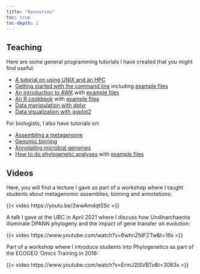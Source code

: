 ---
title: "Resources"
toc: true
toc-depth: 2
---


## Teaching

Here are some general programming tutorials I have created that you might find useful:

- [A tutorial on using UNIX and an HPC](https://ndombrowski.github.io/cli_workshop/)
- [Getting started with the command line](https://ndombrowski.github.io/Unix_tutorial/#sed-manipulating-files) including [example files](https://github.com/ndombrowski/Unix_tutorial)
- [An introduction to AWK](https://ndombrowski.github.io/AWK_tutorial/) with [example files](https://github.com/ndombrowski/AWK_tutorial)
- [An R cookbook](https://ndombrowski.github.io/R_cookbook) with [example files](https://github.com/ndombrowski/R_cookbook)
- [Data manipulation with dplyr](https://ndombrowski.github.io/Tidyverse_tutorial/)
- [Data visualization with ggplot2](https://github.com/ndombrowski/Ggplot_tutorial)

For biologists, I also have tutorials on:

- [Assembling a metagenome](https://ndombrowski.github.io/Assembly_tutorial/)
- [Genomic binning](https://ndombrowski.github.io/Binning_tutorial//index.html)
- [Annotating microbial genomes](https://github.com/ndombrowski/Annotation_workflow)
- [How to do phylogenetic analyses](https://ndombrowski.github.io/Phylogeny_tutorial/) with [example files](https://github.com/ndombrowski/Phylogeny_tutorial)


## Videos

Here, you will find a lecture I gave as part of a workshop where I taught students about metagenomic assemblies, binning and annotations:

{{< video https://youtu.be/2wwAmdqtSSc >}}


A talk I gave at the UBC in April 2021 where I discuss how Undinarchaeota illuminate DPANN phylogeny and the impact of gene transfer on evolution:

{{< video https://www.youtube.com/watch?v=6whnZfdFZTw&t=16s >}}


Part of a workshop where I introduce students into Phylogenetics as part of the  ECOGEO 'Omics Training in 2016:

{{< video https://www.youtube.com/watch?v=ErmJ2ISVBTo&t=3083s >}}



